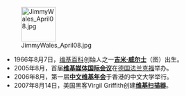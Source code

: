 [[File:JimmyWales_April08.jpg|80px]]
*1966年8月7日，[[维基百科|维基百科]]创始人之一'''[[吉米·威尔士|吉米·威尔士]]'''（图）出生。
*2005年8月，首届'''[[维基媒体国际会议|维基媒体国际会议]]'''在[[德国|德国]][[法兰克福|法兰克福]]举办。
*2006年8月，第一届'''[[中文维基年会|中文维基年会]]'''于香港的中文大学举行。
*2007年8月14日，美国黑客Virgil Griffith创建'''[[维基扫描器|维基扫描器]]'''。